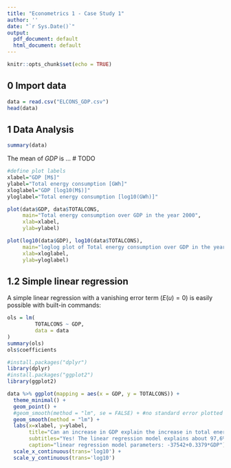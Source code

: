 ```yaml
---
title: "Econometrics 1 - Case Study 1"
author: ''
date: "`r Sys.Date()`"
output:
  pdf_document: default
  html_document: default
---
```


```r
knitr::opts_chunk$set(echo = TRUE)
```

## 0 Import data

```r
data = read.csv("ELCONS_GDP.csv")
head(data)
```

## 1 Data Analysis

```r
summary(data)
```

The mean of $GDP$ is ... 
# TODO

```r
#define plot labels
xlabel="GDP [M$]"
ylabel="Total energy consumption [GWh]"
xloglabel="GDP [log10(M$)]"
yloglabel="Total energy consumption [log10(GWh)]"


```


```r
plot(data$GDP, data$TOTALCONS,
     main="Total energy consumption over GDP in the year 2000",
     xlab=xlabel,
     ylab=ylabel)
```

```r
plot(log10(data$GDP), log10(data$TOTALCONS),
     main="loglog plot of Total energy consumption over GDP in the year 2000",
     xlab=xloglabel,
     ylab=yloglabel)
```





## 1.2 Simple linear regression

A simple linear regression with a vanishing error term ($E(u)=0$) is easily possible with built-in commands:


```r
ols = lm(
         TOTALCONS ~ GDP,
         data = data
)
summary(ols)
ols$coefficients
```

```r
#install.packages("dplyr")
library(dplyr)
#install.packages("ggplot2")
library(ggplot2)
```


```r

data %>% ggplot(mapping = aes(x = GDP, y = TOTALCONS)) +
  theme_minimal() +
  geom_point() +
  #geom_smooth(method = "lm", se = FALSE) + #no standard error plotted
  geom_smooth(method = "lm") +
  labs(x=xlabel, y=ylabel,
       title="Can an increase in GDP explain the increase in total energy consumption?",
       subtitles="Yes! The linear regression model explains about 97,6% of the data.",
       caption="linear regression model parameters: -37542+0.3379*GDP") +
  scale_x_continuous(trans='log10') +
  scale_y_continuous(trans='log10')


```

